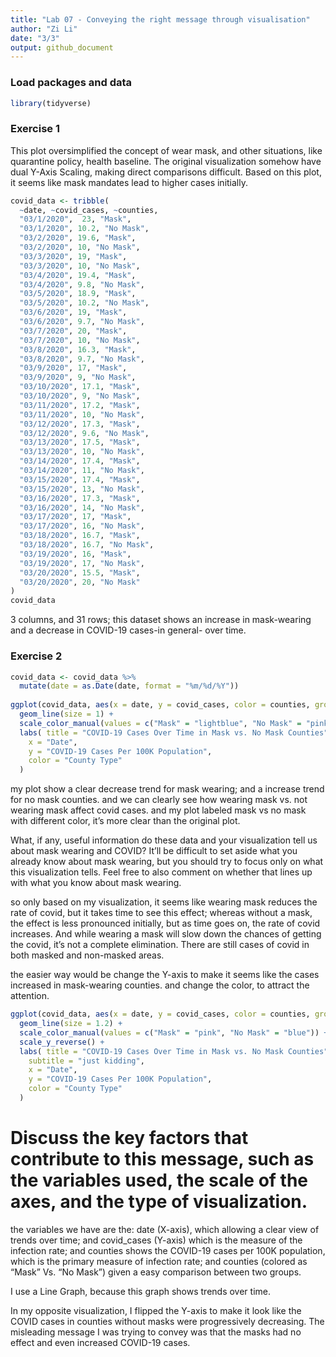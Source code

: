```yaml
---
title: "Lab 07 - Conveying the right message through visualisation"
author: "Zi Li"
date: "3/3"
output: github_document
---
```


### Load packages and data

```r
library(tidyverse) 
```

### Exercise 1

This plot oversimplified the concept of wear mask, and other situations, like quarantine policy, health baseline. 
The original visualization somehow have dual Y-Axis Scaling, making direct comparisons difficult.
Based on this plot, it seems like mask mandates lead to higher cases initially.

```r
covid_data <- tribble(
  ~date, ~covid_cases, ~counties,
  "03/1/2020",  23, "Mask",
  "03/1/2020", 10.2, "No Mask",
  "03/2/2020", 19.6, "Mask",
  "03/2/2020", 10, "No Mask",
  "03/3/2020", 19, "Mask",
  "03/3/2020", 10, "No Mask",
  "03/4/2020", 19.4, "Mask",
  "03/4/2020", 9.8, "No Mask",
  "03/5/2020", 18.9, "Mask",
  "03/5/2020", 10.2, "No Mask",
  "03/6/2020", 19, "Mask",
  "03/6/2020", 9.7, "No Mask",
  "03/7/2020", 20, "Mask",
  "03/7/2020", 10, "No Mask",
  "03/8/2020", 16.3, "Mask",
  "03/8/2020", 9.7, "No Mask",
  "03/9/2020", 17, "Mask",
  "03/9/2020", 9, "No Mask",
  "03/10/2020", 17.1, "Mask",
  "03/10/2020", 9, "No Mask",
  "03/11/2020", 17.2, "Mask",
  "03/11/2020", 10, "No Mask",
  "03/12/2020", 17.3, "Mask",
  "03/12/2020", 9.6, "No Mask",
  "03/13/2020", 17.5, "Mask",
  "03/13/2020", 10, "No Mask",
  "03/14/2020", 17.4, "Mask",
  "03/14/2020", 11, "No Mask",
  "03/15/2020", 17.4, "Mask",
  "03/15/2020", 13, "No Mask",
  "03/16/2020", 17.3, "Mask",
  "03/16/2020", 14, "No Mask",
  "03/17/2020", 17, "Mask",
  "03/17/2020", 16, "No Mask",
  "03/18/2020", 16.7, "Mask",
  "03/18/2020", 16.7, "No Mask",
  "03/19/2020", 16, "Mask",
  "03/19/2020", 17, "No Mask",
  "03/20/2020", 15.5, "Mask",
  "03/20/2020", 20, "No Mask"
)
covid_data
```
3 columns, and 31 rows; this dataset shows an increase in mask-wearing and a decrease in COVID-19 cases-in general- over time.




### Exercise 2
```r
covid_data <- covid_data %>%
  mutate(date = as.Date(date, format = "%m/%d/%Y"))
 
ggplot(covid_data, aes(x = date, y = covid_cases, color = counties, group = counties)) +
  geom_line(size = 1) +  
  scale_color_manual(values = c("Mask" = "lightblue", "No Mask" = "pink")) +  
  labs( title = "COVID-19 Cases Over Time in Mask vs. No Mask Counties",
    x = "Date",
    y = "COVID-19 Cases Per 100K Population",
    color = "County Type"
  )
```

<!-- {r more clear visz} -->
my plot show a clear decrease trend for mask wearing; and a increase trend for no mask counties. and we can clearly see how wearing mask vs. not wearing mask affect covid cases. 
and my plot labeled mask vs no mask with different color, it's more clear than the original plot. 


<!-- {r useful information} -->
What, if any, useful information do these data and your visualization tell us about mask wearing and COVID? It’ll be difficult to set aside what you already know about mask wearing, but you should try to focus only on what this visualization tells. Feel free to also comment on whether that lines up with what you know about mask wearing.

 so only based on my visualization, it seems like wearing mask reduces the rate of covid, but it takes time to see this effect; whereas without a mask, the effect is less pronounced initially, but as time goes on, the rate of covid increases. 
And while wearing a mask will slow down the chances of getting the covid, it's not a complete elimination. There are still cases of covid in both masked and non-masked areas.


<!-- {r misleading visz} -->
the easier way would be change the Y-axis to make it seems like the cases increased in mask-wearing counties.
and change the color, to attract the attention. 

```r
ggplot(covid_data, aes(x = date, y = covid_cases, color = counties, group = counties)) +
  geom_line(size = 1.2) +
  scale_color_manual(values = c("Mask" = "pink", "No Mask" = "blue")) +  
  scale_y_reverse() + 
  labs( title = "COVID-19 Cases Over Time in Mask vs. No Mask Counties",
    subtitle = "just kidding",
    x = "Date",
    y = "COVID-19 Cases Per 100K Population",
    color = "County Type"
  )
```
# Discuss the key factors that contribute to this message, such as the variables used, the scale of the axes, and the type of visualization.

the variables we have are the: date (X-axis), which allowing a clear view of trends over time; and covid_cases (Y-axis) which is the measure of the infection rate; and counties shows the COVID-19 cases per 100K population, which is the primary measure of infection rate; and counties (colored as "Mask" Vs. "No Mask") given a easy comparison between two groups.

I use a Line Graph, because this graph shows trends over time.

In my opposite visualization, I flipped the Y-axis to make it look like the COVID cases in counties without masks were progressively decreasing. The misleading message I was trying to convey was that the masks had no effect and even increased COVID-19 cases.


